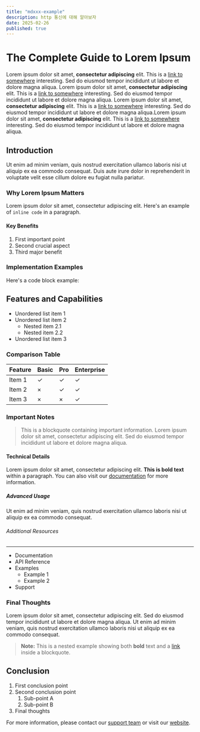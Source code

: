 ```yaml
---
title: "mdxxx-example"
description: http 통신에 대해 알아보자
date: 2025-02-26
published: true
---
```


# The Complete Guide to Lorem Ipsum

Lorem ipsum dolor sit amet, **consectetur adipiscing** elit. This is a [link to somewhere](#) interesting. Sed do eiusmod tempor incididunt ut labore et dolore magna aliqua.
Lorem ipsum dolor sit amet, **consectetur adipiscing** elit. This is a [link to somewhere](#) interesting. Sed do eiusmod tempor incididunt ut labore et dolore magna aliqua.
Lorem ipsum dolor sit amet, **consectetur adipiscing** elit. This is a [link to somewhere](#) interesting. Sed do eiusmod tempor incididunt ut labore et dolore magna aliqua.Lorem ipsum dolor sit amet, **consectetur adipiscing** elit. This is a [link to somewhere](#) interesting. Sed do eiusmod tempor incididunt ut labore et dolore magna aliqua.


## Introduction

Ut enim ad minim veniam, quis nostrud exercitation ullamco laboris nisi ut aliquip ex ea commodo consequat. Duis aute irure dolor in reprehenderit in voluptate velit esse cillum dolore eu fugiat nulla pariatur.

### Why Lorem Ipsum Matters

Lorem ipsum dolor sit amet, consectetur adipiscing elit. Here's an example of `inline code` in a paragraph.

#### Key Benefits

1. First important point
2. Second crucial aspect
3. Third major benefit

### Implementation Examples

Here's a code block example:


## Features and Capabilities

- Unordered list item 1
- Unordered list item 2
  - Nested item 2.1
  - Nested item 2.2
- Unordered list item 3

### Comparison Table

| Feature | Basic | Pro | Enterprise |
|---------|-------|-----|------------|
| Item 1 | ✓ | ✓ | ✓ |
| Item 2 | × | ✓ | ✓ |
| Item 3 | × | × | ✓ |

### Important Notes

> This is a blockquote containing important information. Lorem ipsum dolor sit amet, consectetur adipiscing elit. Sed do eiusmod tempor incididunt ut labore et dolore magna aliqua.

#### Technical Details

Lorem ipsum dolor sit amet, consectetur adipiscing elit. **This is bold text** within a paragraph. You can also visit our [documentation](#) for more information.

##### Advanced Usage

Ut enim ad minim veniam, quis nostrud exercitation ullamco laboris nisi ut aliquip ex ea commodo consequat.

###### Additional Resources

<hr/>

* Documentation
* API Reference
* Examples
  * Example 1
  * Example 2
* Support

### Final Thoughts

Lorem ipsum dolor sit amet, consectetur adipiscing elit. Sed do eiusmod tempor incididunt ut labore et dolore magna aliqua. Ut enim ad minim veniam, quis nostrud exercitation ullamco laboris nisi ut aliquip ex ea commodo consequat.

> **Note:** This is a nested example showing both **bold** text and a [link](https://www.google.com) inside a blockquote.

## Conclusion

1. First conclusion point
2. Second conclusion point
   1. Sub-point A
   2. Sub-point B
3. Final thoughts

For more information, please contact our [support team](#) or visit our [website](#).